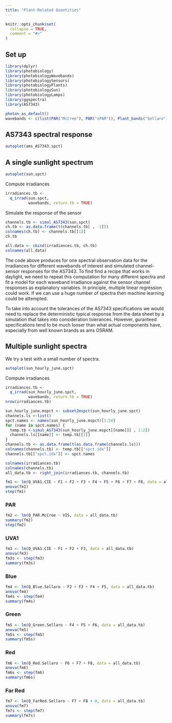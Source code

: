 ```yaml
---
title: "Plant-Related Quantities"
---
```


```r
knitr::opts_chunk$set(
  collapse = TRUE,
  comment = "#>"
)
```

## Set up

```r
library(dplyr)
library(photobiology)
library(photobiologyWavebands)
library(photobiologySensors)
library(photobiologyPlants)
library(photobiologySun)
library(photobiologyLamps)
library(ggspectra)
library(AS7343)
```

```r
photon_as_default()
wavebands <- c(list(PAR("McCree"), PAR("ePAR")), Plant_bands("Sellaro"))
```

## AS7343 spectral response

```r
autoplot(ams_AS7343.spct)
```

## A single sunlight spectrum

```r
autoplot(sun.spct)
```

Compute irradiances

```r
irradiances.tb <-
  q_irrad(sun.spct, 
          wavebands, return.tb = TRUE)
```

Simulate the response of the sensor

```r
channels.tb <- simul_AS7343(sun.spct)
ch.tb <- as.data.frame(t(channels.tb[ , -1]))
colnames(ch.tb) <- channels.tb[[1]]
ch.tb
```

```r
all.data <- cbind(irradiances.tb, ch.tb)
colnames(all.data)
```

The code above produces for one spectral observation data for the irradiances for different wavebands of interest and simulated channel-sensor responses for the AS7343. To find find a recipe that works in daylight, we need to repeat this computation for many different spectra and fit a model for each waveband irradiance against the sensor channel responses as explanatory variables. In principle, multiple linear regression could work. If we can use a huge number of spectra
then machine learning could be attempted.

To take into account the tolerances of the AS7343 specifications we would need
to replace the deterministic typical response from the data sheet by a
simulation that takes into consideration tolerances. However, guranteed
specifications tend to be much looser than what actual components have, 
especially from well known brands as ams OSRAM.

## Multiple sunlight spectra

We try a test with a small number of spectra.

```r
autoplot(sun_hourly_june.spct)
```


Compute irradiances

```r
irradiances.tb <-
  q_irrad(sun_hourly_june.spct, 
          wavebands, return.tb = TRUE)
nrow(irradiances.tb)
```

```r
sun_hourly_june.mspct <- subset2mspct(sun_hourly_june.spct)
channels.ls <-list()
spct.names <- names(sun_hourly_june.mspct)[1:54] 
for (name in spct.names) {
  temp.tb <-simul_AS7343(sun_hourly_june.mspct[[name]][ , 1:2])
  channels.ls[[name]] <- temp.tb[[2]]
}
channels.tb <- as.data.frame(t(as.data.frame(channels.ls)))
colnames(channels.tb) <- temp.tb[["spct.idx"]]
channels.tb[["spct.idx"]] <- spct.names
```

```r
colnames(irradiances.tb)
colnames(channels.tb)
all_data.tb <- right_join(irradiances.tb, channels.tb)
```

```r
fm1 <- lm(Q_UVA1.CIE ~ F1 + F2 + F3 + F4 + F5 + F6 + F7 + F8, data = all_data.tb)
anova(fm1)
step(fm1)
```

### PAR

```r
fm2 <- lm(Q_PAR.McCree ~ VIS, data = all_data.tb)
summary(fm2)
step(fm2)
```

### UVA1

```r
fm3 <- lm(Q_UVA1.CIE ~ F1 + F2 + F3, data = all_data.tb)
anova(fm3)
fm3s <- step(fm3)
summary(fm3s)
```

### Blue

```r
fm4 <- lm(Q_Blue.Sellaro ~ F2 + F3 + F4 + F5, data = all_data.tb)
anova(fm4)
fm4s <- step(fm4)
summary(fm4s)
```

### Green

```r
fm5 <- lm(Q_Green.Sellaro ~ F4 + F5 + F6, data = all_data.tb)
anova(fm5)
fm5s <- step(fm5)
summary(fm5s)
```

### Red

```r
fm6 <- lm(Q_Red.Sellaro ~ F6 + F7 + F8, data = all_data.tb)
anova(fm6)
fm6s <- step(fm6)
summary(fm6s)
```
### Far Red

```r
fm7 <- lm(Q_FarRed.Sellaro ~ F7 + F8 + 0, data = all_data.tb)
anova(fm7)
fm7s <- step(fm7)
summary(fm7s)
```
